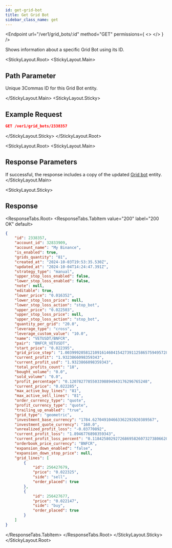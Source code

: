 ```yaml
---
id: get-grid-bot
title: Get Grid Bot
sidebar_class_name: get
---
```



<Endpoint
  url="/ver1/grid_bots/:id"
  method="GET"
  permissions={
    <>
      <Permission title="Permission" description="BOTS_WRITE" />
      <Permission title="Security" description="SIGNED" />
    </>
  }
/>

Shows information about a specific Grid Bot using its ID.

<StickyLayout.Root>
   <StickyLayout.Main>

## Path Parameter
<ApiParam name='id' type='integer' id="id" required>
   Unique 3Commas ID for this Grid Bot entity.
</ApiParam>

</StickyLayout.Main>
<StickyLayout.Sticky>

## Example Request

```json
GET /ver1/grid_bots/2338357
```
</StickyLayout.Sticky>
</StickyLayout.Root>

<StickyLayout.Root>
<StickyLayout.Main>

## Response Parameters
If successful, the response includes a copy of the updated [Grid bot](/grid-bot/0_grid_bot_entity.mdx) entity.
</StickyLayout.Main>

<StickyLayout.Sticky>

## Response

<ResponseTabs.Root>
<ResponseTabs.TabItem value="200" label="200 OK" default>

```json
{
    "id": 2338357,
    "account_id": 32833909,
    "account_name": "My Binance",
    "is_enabled": true,
    "grids_quantity": "81",
    "created_at": "2024-10-03T19:53:35.530Z",
    "updated_at": "2024-10-04T14:24:47.391Z",
    "strategy_type": "manual",
    "upper_stop_loss_enabled": false,
    "lower_stop_loss_enabled": false,
    "note": null,
    "editable": true,
    "lower_price": "0.016352",
    "lower_stop_loss_price": null,
    "lower_stop_loss_action": "stop_bot",
    "upper_price": "0.022503",
    "upper_stop_loss_price": null,
    "upper_stop_loss_action": "stop_bot",
    "quantity_per_grid": "20.0",
    "leverage_type": "cross",
    "leverage_custom_value": "10.0",
    "name": "VETUSDT/BNFCR",
    "pair": "BNFCR_VETUSDT",
    "start_price": "0.022395",
    "grid_price_step": "1.00399920581210916146041542739112586575949572812639182",
    "current_profit": "1.9323866098359343",
    "current_profit_usd": "1.9323866098359343",
    "total_profits_count": "18",
    "bought_volume": "0.0",
    "sold_volume": "0.0",
    "profit_percentage": "0.1207827785503398894943176296765248",
    "current_price": "0.022285",
    "max_active_buy_lines": "81",
    "max_active_sell_lines": "81",
    "order_currency_type": "quote",
    "profit_currency_type": "quote",
    "trailing_up_enabled": "true",
    "grid_type": "geometric",
    "investment_base_currency": "1784.627049104663362292020389567",
    "investment_quote_currency": "160.0",
    "unrealized_profit_loss": "-0.03770892",
    "current_profit_loss": "1.8946776898359343",
    "current_profit_loss_percent": "0.1184258029272686958260732738066206",
    "orderbook_price_currency": "BNFCR",
    "expansion_down_enabled": "false",
    "expansion_down_stop_price": null,
    "grid_lines": [
        {
            "id": 256427679,
            "price": "0.022325",
            "side": "sell",
            "order_placed": true
        },
        {
            "id": 256427677,
            "price": "0.022147",
            "side": "buy",
            "order_placed": true
        }
    ]
}
```
  </ResponseTabs.TabItem>
  </ResponseTabs.Root>
</StickyLayout.Sticky>
</StickyLayout.Root>
